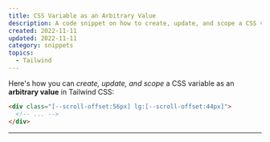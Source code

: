 ```yaml
---
title: CSS Variable as an Arbitrary Value
description: A code snippet on how to create, update, and scope a CSS variable as an arbitrary value in Tailwind CSS.
created: 2022-11-11
updated: 2022-11-11
category: snippets
topics:
  - Tailwind
---
```


Here's how you can _create, update, and scope_ a CSS variable as an **arbitrary value** in Tailwind CSS:

```html
<div class="[--scroll-offset:56px] lg:[--scroll-offset:44px]">
  <!-- ... -->
</div>
```

---

<LastUpdated updated={updated} />
